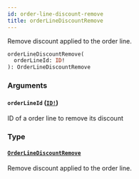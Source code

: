 ```yaml
---
id: order-line-discount-remove
title: orderLineDiscountRemove
---
```


Remove discount applied to the order line.

```graphql
orderLineDiscountRemove(
  orderLineId: ID!
): OrderLineDiscountRemove

```

### Arguments

#### `orderLineId` ([`ID!`](/docs/developer/api-reference/scalars/id))

ID of a order line to remove its discount

### Type

#### [`OrderLineDiscountRemove`](/docs/developer/api-reference/objects/order-line-discount-remove)

Remove discount applied to the order line.
